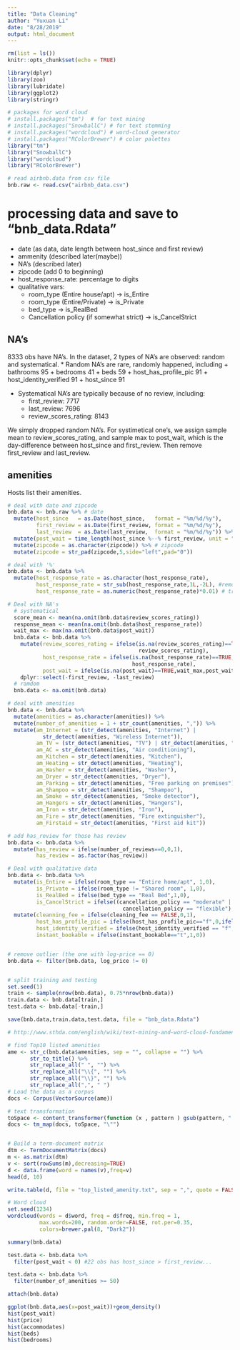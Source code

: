 ---
title: "Data Cleaning"
author: "Yuxuan Li"
date: "8/28/2019"
output: html_document
---

```{r setup, include=FALSE}
rm(list = ls())
knitr::opts_chunk$set(echo = TRUE)

library(dplyr)
library(zoo)
library(lubridate)
library(ggplot2)
library(stringr)

# packages for word cloud
# install.packages("tm")  # for text mining
# install.packages("SnowballC") # for text stemming
# install.packages("wordcloud") # word-cloud generator 
# install.packages("RColorBrewer") # color palettes
library("tm")
library("SnowballC")
library("wordcloud")
library("RColorBrewer")

# read airbnb.data from csv file
bnb.raw <- read.csv("airbnb_data.csv") 
```

# processing data and save to "bnb_data.Rdata"
* date (as data, date length between host_since and first review)
* ammenity (described later(maybe))
* NA's (described later)
* zipcode (add 0 to beginning)
* host_response_rate: percentage to digits
* qualitative vars:
  + room_type (Entire house/apt) -> is_Entire
  + room_type (Entire/Private) -> is_Private
  + bed_type -> is_RealBed 
  + Cancellation policy (if somewhat strict) -> is_CancelStrict
  
## NA's 
8333 obs have NA's. In the dataset, 2 types of NA's are observed: random and systematical.
* Random NA's are rare, randomly happened, including
  + bathrooms 95
  + bedrooms 41
  + beds 59
  + host_has_profile_pic 91
  + host_identity_verified 91
  + host_since 91
  
* Systematical NA's are typically because of no review, including:
  + first_review: 7717
  + last_review: 7696
  + review_scores_rating: 8143

We simply dropped random NA's. For systimetical one's, we assign sample mean to review_scores_rating, and sample max to post_wait, which is the day-difference between host_since and first_review. Then remove first_review and last_review. 
  
## amenities

Hosts list their amenities. 

```{r readdata}
# deal with date and zipcode
bnb.data <- bnb.raw %>% # date
  mutate(host_since   = as.Date(host_since,   format = "%m/%d/%y"),
         first_review = as.Date(first_review, format = "%m/%d/%y"),
         last_review  = as.Date(last_review,  format = "%m/%d/%y")) %>%
  mutate(post_wait = time_length(host_since %--% first_review, unit = "day")) %>%
  mutate(zipcode = as.character(zipcode)) %>% # zipcode
  mutate(zipcode = str_pad(zipcode,5,side="left",pad="0"))

# deal with '%'
bnb.data <- bnb.data %>%
  mutate(host_response_rate = as.character(host_response_rate),
         host_response_rate = str_sub(host_response_rate,1L,-2L), #remove "%"
         host_response_rate = as.numeric(host_response_rate)*0.01) # trans to digit

# Deal with NA's
  # systematical
  score_mean <- mean(na.omit(bnb.data$review_scores_rating))
  response_mean <- mean(na.omit(bnb.data$host_response_rate))
  wait_max <- max(na.omit(bnb.data$post_wait))
  bnb.data <- bnb.data %>%
    mutate(review_scores_rating = ifelse(is.na(review_scores_rating)==TRUE,score_mean,
                                         review_scores_rating),
           host_response_rate = ifelse(is.na(host_response_rate)==TRUE, response_mean,
                                       host_response_rate),
           post_wait = ifelse(is.na(post_wait)==TRUE,wait_max,post_wait)) %>%
    dplyr::select(-first_review, -last_review)
  # ramdom
  bnb.data <- na.omit(bnb.data)

# deal with amenities
bnb.data <- bnb.data %>%
  mutate(amenities = as.character(amenities)) %>%
  mutate(number_of_amenities = 1 + str_count(amenities, ",")) %>%
  mutate(am_Internet = (str_detect(amenities, "Internet") | 
           str_detect(amenities, "Wireless Internet")),
         am_TV = (str_detect(amenities, "TV") | str_detect(amenities, "Cable TV")),
         am_AC = str_detect(amenities, "Air conditioning"),
         am_Kitchen = str_detect(amenities, "Kitchen"),
         am_Heating = str_detect(amenities, "Heating"),
         am_Washer = str_detect(amenities, "Washer"),
         am_Dryer = str_detect(amenities, "Dryer"),
         am_Parking = str_detect(amenities, "Free parking on premises"),
         am_Shampoo = str_detect(amenities, "Shampoo"),
         am_Smoke = str_detect(amenities, "Smoke detector"),
         am_Hangers = str_detect(amenities, "Hangers"),
         am_Iron = str_detect(amenities, "Iron"),
         am_Fire = str_detect(amenities, "Fire extinguisher"),
         am_Firstaid = str_detect(amenities, "First aid kit"))

# add has_review for those has review
bnb.data <- bnb.data %>%
  mutate(has_review = ifelse(number_of_reviews==0,0,1),
         has_review = as.factor(has_review))

# Deal with qualitative data
bnb.data <- bnb.data %>%
  mutate(is_Entire = ifelse(room_type == "Entire home/apt", 1,0),
         is_Private = ifelse(room_type != "Shared room", 1,0),
         is_RealBed = ifelse(bed_type == "Real Bed",1,0),
         is_CancelStrict = ifelse((cancellation_policy == "moderate" | 
                                    cancellation_policy == "flexible"),0,1)) %>%
  mutate(cleanning_fee = ifelse(cleaning_fee == FALSE,0,1),
         host_has_profile_pic = ifelse(host_has_profile_pic=="f",0,ifelse(host_has_profile_pic == "t",1, NA)),
         host_identity_verified = ifelse(host_identity_verified == "f",0,ifelse(host_identity_verified=="t",1,host_identity_verified)),
         instant_bookable = ifelse(instant_bookable=="t",1,0))


# remove outlier (the one with log-price == 0)
bnb.data <- filter(bnb.data, log_price != 0)


# split training and testing
set.seed(1)
train <- sample(nrow(bnb.data), 0.75*nrow(bnb.data))
train.data <- bnb.data[train,]
test.data <- bnb.data[-train,] 

save(bnb.data,train.data,test.data, file = "bnb_data.Rdata")

```

```{r amme}
# http://www.sthda.com/english/wiki/text-mining-and-word-cloud-fundamentals-in-r-5-simple-steps-you-should-know 

# find Top10 listed amenities
ame <- str_c(bnb.data$amenities, sep = "", collapse = "") %>%
       str_to_title() %>%
       str_replace_all(" ", "") %>%
       str_replace_all("\\{", "") %>%
       str_replace_all("\\}", "") %>%
       str_replace_all(",", " ")
# Load the data as a corpus
docs <- Corpus(VectorSource(ame))

# text transformation
toSpace <- content_transformer(function (x , pattern ) gsub(pattern, " ", x))
docs <- tm_map(docs, toSpace, "\"")


# Build a term-document matrix
dtm <- TermDocumentMatrix(docs)
m <- as.matrix(dtm)
v <- sort(rowSums(m),decreasing=TRUE)
d <- data.frame(word = names(v),freq=v)
head(d, 10)

write.table(d, file = "top_listed_amenity.txt", sep = ",", quote = FALSE, row.names = F)

# Word cloud
set.seed(1234)
wordcloud(words = d$word, freq = d$freq, min.freq = 1,
          max.words=200, random.order=FALSE, rot.per=0.35, 
          colors=brewer.pal(8, "Dark2"))
```

```{r summ}

summary(bnb.data)

test.data <- bnb.data %>%
  filter(post_wait < 0) #22 obs has host_since > first_review...

test.data <- bnb.data %>%
  filter(number_of_amenities >= 50)
```



```{r data vis}

attach(bnb.data)

ggplot(bnb.data,aes(x=post_wait))+geom_density()
hist(post_wait)
hist(price)
hist(accommodates)
hist(beds)
hist(bedrooms)

```